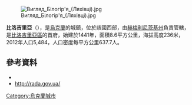 {{No footnotes|time=2015-09-16T14:44:50+00:00}}
[[Image:Вигляд_Білогір'я_(Ляхівці).jpg|right]]

{{Coord|50|0|18|N|26|24|57|E|display=title}}

'''比洛吉里亞'''（{{lang-uk|Білогір'я}}），是[[烏克蘭|烏克蘭]]的城鎮，位於該國西部，由[[赫梅利尼茨基州|赫梅利尼茨基州]]負責管轄，是[[比洛吉里亞區|比洛吉里亞區]]的首府，始建於1441年，面積8.6平方公里，海拔高度236米，2012年人口5,484，人口密度每平方公里637.7人。

==參考資料==
*{{cite web|title=Bilohiria (Khmelnytskyi Oblast, Bilohiria Raion)|url=http://weather.in.ua/en/hmel'nickaja/1297|work=weather.in.ua|accessdate=20 May 2013|archive-date=2017-08-15|archive-url=https://web.archive.org/web/20170815084457/http://weather.in.ua/en/hmel%27nickaja/1297|dead-url=no}}
*[https://web.archive.org/web/20160304060716/http://w1.c1.rada.gov.ua/pls/z7502/A005?rdat1=20.10.2003&rf7571=35319 http://rada.gov.ua/]

{{Ukraine-geo-stub}}
[[Category:烏克蘭城市|Category:烏克蘭城市]]